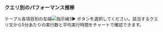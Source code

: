 ### クエリ別のパフォーマンス推移

テーブル各項目別の左端![指示線3](/img/number-03.png)► ボタンを選択してください。該当するクエリ文から5分あたりの実行数と平均実行時間をチャートで確認できます。
